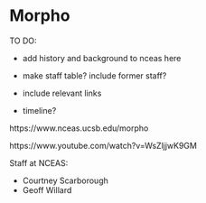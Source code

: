 # Morpho

TO DO:

-   add history and background to nceas here

-   make staff table? include former staff?

-   include relevant links

-   timeline?

https://www.nceas.ucsb.edu/morpho

https://www.youtube.com/watch?v=WsZljjwK9GM

Staff at NCEAS:

-   Courtney Scarborough
-   Geoff Willard
